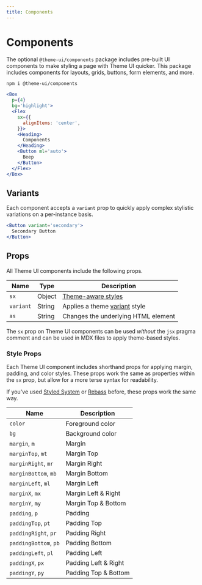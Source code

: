 ```yaml
---
title: Components
---
```



# Components

The optional `@theme-ui/components` package includes
pre-built UI components to make styling a page with Theme UI quicker.
This package includes components for layouts, grids, buttons, form elements, and more.

```sh
npm i @theme-ui/components
```

```jsx live=true
<Box
  p={4}
  bg='highlight'>
  <Flex
    sx={{
      alignItems: 'center',
    }}>
    <Heading>
      Components
    </Heading>
    <Button ml='auto'>
      Beep
    </Button>
  </Flex>
</Box>
```

## Variants

Each component accepts a `variant` prop to quickly apply complex stylistic variations on a per-instance basis.

```jsx live=true
<Button variant='secondary'>
  Secondary Button
</Button>
```

## Props

All Theme UI components include the following props.

Name | Type | Description
---|---|---
`sx` | Object | [Theme-aware styles](/sx-prop)
`variant` | String | Applies a theme [variant][] style
`as` | String | Changes the underlying HTML element

<Note>

The `sx` prop on Theme UI components can be used *without* the `jsx` pragma comment and can be used in MDX files to apply theme-based styles.

</Note>

[variant]: /guides/variants

### Style Props

Each Theme UI component includes shorthand props for applying margin, padding, and color styles.
These props work the same as properties within the `sx` prop, but allow for a more terse syntax for readability.

<Note>

If you've used [Styled System][] or [Rebass][] before,
these props work the same way.

</Note>

Name | Description
---|---
`color` | Foreground color
`bg` | Background color
`margin`, `m`         | Margin
`marginTop`, `mt`     | Margin Top
`marginRight`, `mr`   | Margin Right
`marginBottom`, `mb`  | Margin Bottom
`marginLeft`, `ml`    | Margin Left
`marginX`, `mx`       | Margin Left & Right
`marginY`, `my`       | Margin Top & Bottom
`padding`, `p`         | Padding
`paddingTop`, `pt`     | Padding Top
`paddingRight`, `pr`   | Padding Right
`paddingBottom`, `pb`  | Padding Bottom
`paddingLeft`, `pl`    | Padding Left
`paddingX`, `px`       | Padding Left & Right
`paddingY`, `py`       | Padding Top & Bottom

<!--
- `Label`
- `Input`
- `Select`
- `Badge`
- `Alert/Note/Message`
- `Icon`
-->

[styled system]: https://styled-system.com
[rebass]: https://rebassjs.org
